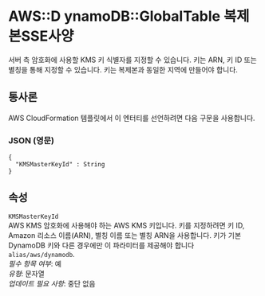 # AWS::D ynamoDB::GlobalTable 복제본SSE사양

서버 측 암호화에 사용할 KMS 키 식별자를 지정할 수 있습니다. 키는 ARN, 키 ID 또는 별칭을 통해 지정할 수 있습니다. 키는 복제본과 동일한 지역에 만들어야 합니다.

## 통사론

AWS CloudFormation 템플릿에서 이 엔터티를 선언하려면 다음 구문을 사용합니다.

### JSON (영문)

```
{
  "KMSMasterKeyId" : String
}
```

## 속성

`KMSMasterKeyId`  
AWS KMS 암호화에 사용해야 하는 AWS KMS 키입니다. 키를 지정하려면 키 ID, Amazon 리소스 이름(ARN), 별칭 이름 또는 별칭 ARN을 사용합니다. 키가 기본 DynamoDB 키와 다른 경우에만 이 파라미터를 제공해야 합니다 `alias/aws/dynamodb`.  
_필수 항목 여부_: 예  
_유형_: 문자열  
_업데이트 필요 사항_: 중단 없음
